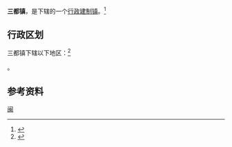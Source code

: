 {{中国乡级行政区
|景观照片文件名 = S201 in Jiaotou Village (20170129130305).jpg
|景观照片描述 = 礁头村内通往三都澳码头的道路
|汉语拼音 = 
|其他语言 = 
|其他语言名称 = 
|旧称 = 
|地名出处 = 
|位置图文件名 = 
|位置图描述 = 
|自定义图片= 
|建置时间 = 
|政府驻地 = 
|毗邻 = 
|总面积 = 
|总人口 = 
|总人口年份 = 
|户籍人口 = 
|户籍人口年份 = 
|常住人口 = 
|常住人口年份 = 
|人口密度 = 
|GDP = 
|GDP年份 = 
|邮政编码 = 
|电话区号 = 593
|官方网站 = 
|网站名称 = 
|35/09/02/109/000}}

'''三都镇'''，是{{PRC admin/fullname|35/09/02/109/000|3}}下辖的一个[[行政建制镇|行政建制镇]]。<ref>{{PRC admin/ref sgc|{{PRC admin/parent|35/09/02/109/000}}}}</ref>

== 行政区划 ==

三都镇下辖以下地区：<ref>{{PRC admin/ref sgc|35/09/02/109/000}}</ref>

{{PRC admin/children|35/09/02/109/000}}。

== 参考资料 ==
{{reflist}}
{{Commonscat|Sandu, Ningde}}
{{行政区划小作品}}
{{PRC admin/navcat|35/09/02/109/000}}
{{中国历史文化名镇}}
[[Category:中国历史文化名镇|闽]]